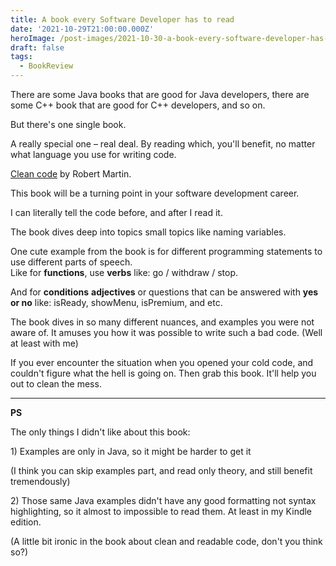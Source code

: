 ```yaml
---
title: A book every Software Developer has to read
date: '2021-10-29T21:00:00.000Z'
heroImage: /post-images/2021-10-30-a-book-every-software-developer-has-to-read.webp
draft: false
tags:
  - BookReview
---
```


There are some Java books that are good for Java developers, there are some C++ book that are good for C++ developers, and so on.

But there's one single book.

A really special one – real deal. By reading which, you'll benefit, no matter what language you use for writing code.

[Clean code](https://www.amazon.com/Clean-Code-Handbook-Software-Craftsmanship-ebook-dp-B001GSTOAM/dp/B001GSTOAM/ref=mt_other?_encoding=UTF8\&me=\&qid=) by Robert Martin.

This book will be a turning point in your software development career.

I can literally tell the code before, and after I read it.

The book dives deep into topics small topics like naming variables.

One cute example from the book is for different programming statements to use different parts of speech.\
Like for **functions**, use **verbs** like: go / withdraw / stop.

And for **conditions** **adjectives** or questions that can be answered with **yes or no** like: isReady, showMenu, isPremium, and etc.

The book dives in so many different nuances, and examples you were not aware of. It amuses you how it was possible to write such a bad code. (Well at least with me)

If you ever encounter the situation when you opened your cold code, and couldn't figure what the hell is going on. Then grab this book. It'll help you out to clean the mess.

***

**PS**

The only things I didn't like about this book:

1\) Examples are only in Java, so it might be harder to get it

(I think you can skip examples part, and read only theory, and still benefit tremendously)

2\) Those same Java examples didn't have any good formatting not syntax highlighting, so it almost to impossible to read them. At least in my Kindle edition.

(A little bit ironic in the book about clean and readable code, don't you think so?)
